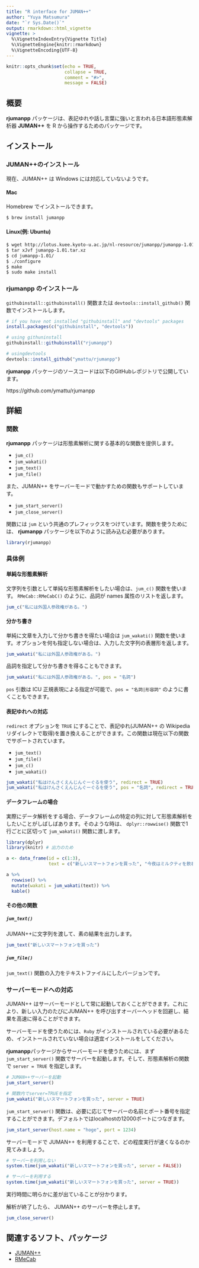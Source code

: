 ```yaml
---
title: "R interface for JUMAN++"
author: "Yuya Matsumura"
date: "`r Sys.Date()`"
output: rmarkdown::html_vignette
vignette: >
  %\VignetteIndexEntry{Vignette Title}
  %\VignetteEngine{knitr::rmarkdown}
  %\VignetteEncoding{UTF-8}
---
```


```r
knitr::opts_chunk$set(echo = TRUE,
                      collapse = TRUE,
                      comment = "#>",
                      message = FALSE)
```

## 概要
**rjumanpp** パッケージは、表記ゆれや話し言葉に強いと言われる日本語形態素解析器 **JUMAN++** を R から操作するためのパッケージです。

## インストール
### JUMAN++のインストール
現在、JUMAN++ は Windows には対応していないようです。

#### Mac
Homebrew でインストールできます。

```bash
$ brew install jumanpp
```

#### Linux(例: Ubuntu)

```bash
$ wget http://lotus.kuee.kyoto-u.ac.jp/nl-resource/jumanpp/jumanpp-1.01.tar.xz
$ tar xJvf jumanpp-1.01.tar.xz
$ cd jumanpp-1.01/
$ ./configure
$ make
$ sudo make install
```

### **rjumanpp** のインストール
`githubinstall::githubinstall()` 関数または `devtools::install_github()` 関数でインストールします。
```r
# if you have not installed "githubinstall" and "devtools" packages
install.packages(c("githubinstall", "devtools"))

# using githuninstall
githubinstall::githubinstall("rjumanpp")

# usingdevtools
devtools::install_github("ymattu/rjumanpp")
```

**rjumanpp** パッケージのソースコードは以下のGitHubレポジトリで公開しています。

https://github.com/ymattu/rjumanpp

## 詳細
### 関数
**rjumanpp** パッケージは形態素解析に関する基本的な関数を提供します。

- `jum_c()`
- `jum_wakati()`
- `jum_text()`
- `jum_file()`

また、JUMAN++ をサーバーモードで動かすための関数もサポートしています。

- `jum_start_server()`
- `jum_close_server()`

関数には `jum` という共通のプレフィックスをつけています。関数を使うためには、 **rjumanpp** パッケージを以下のように読み込む必要があります。

```r
library(rjumanpp)
```

### 具体例
#### 単純な形態素解析
文字列を引数として単純な形態素解析をしたい場合は、`jum_c()` 関数を使います。 `RMeCab::RMeCabC()` のように、品詞が names 属性のリストを返します。
```r
jum_c("私には外国人参政権がある。")
```

#### 分かち書き
単純に文章を入力して分かち書きを得たい場合は `jum_wakati()` 関数を使います。オプションを何も指定しない場合は、入力した文字列の表層形を返します。
```r
jum_wakati("私には外国人参政権がある。")
```

品詞を指定して分かち書きを得ることもできます。
```r
jum_wakati("私には外国人参政権がある。", pos = "名詞")
```

`pos` 引数は ICU 正規表現による指定が可能で、`pos = "名詞|形容詞"` のように書くこともできます。

#### 表記ゆれへの対応
`redirect` オプションを `TRUE` にすることで、表記ゆれ(JUMAN++ の Wikipedia リダイレクトで取得)を置き換えることができます。この関数は現在以下の関数でサポートされています。

- `jum_text()`
- `jum_file()`
- `jum_c()`
- `jum_wakati()`

```r
jum_wakati("私はけんさくえんじんぐーぐるを使う", redirect = TRUE)
jum_wakati("私はけんさくえんじんぐーぐるを使う", pos = "名詞", redirect = TRUE)
```

#### データフレームの場合
実際にデータ解析をする場合、データフレームの特定の列に対して形態素解析をしたいことがしばしばあります。そのような時は、 `dplyr::rowwise()` 関数で1行ごとに区切って `jum_wakati()`  関数に渡します。

```R
library(dplyr)
library(knitr) # 出力のため

a <- data_frame(id = c(1:3),
                text = c("新しいスマートフォンを買った", "今夜はミルクティを飲む", "私には外国人参政権がある"))

a %>%
  rowwise() %>%
  mutate(wakati = jum_wakati(text)) %>%
  kable()
```

#### その他の関数
##### `jum_text()`
JUMAN++に文字列を渡して、素の結果を出力します。

```r
jum_text("新しいスマートフォンを買った")
```

##### `jum_file()`
`jum_text()` 関数の入力をテキストファイルにしたバージョンです。

### サーバーモードへの対応
JUMAN++ はサーバーモードとして常に起動しておくことができます。これにより、新しい入力のたびにJUMAN++ を呼び出すオーバーヘッドを回避し、結果を高速に得ることができます。

サーバーモードを使うためには、`Ruby` がインストールされている必要があるため、インストールされていない場合は適宜インストールをしてください。

**rjumanpp**パッケージからサーバーモードを使うためには、まず `jum_start_server()` 関数でサーバーを起動します。そして、形態素解析の関数で `server = TRUE` を指定します。

```r
# JUMAN++サーバーを起動
jum_start_server()

# 関数内でserver=TRUEを指定
jum_wakati("新しいスマートフォンを買った", server = TRUE)
```

`jum_start_server()` 関数は、必要に応じてサーバーの名前とポート番号を指定することができます。デフォルトではlocalhostの12000ポートにつなぎます。
```r
jum_start_server(host.name = "hoge", port = 1234)
```

サーバーモードで JUMAN++ を利用することで、どの程度実行が速くなるのか見てみましょう。

```r
# サーバーを利用しない
system.time(jum_wakati("新しいスマートフォンを買った", server = FALSE))

# サーバーを利用する
system.time(jum_wakati("新しいスマートフォンを買った", server = TRUE))
```

実行時間に明らかに差が出ていることが分かります。

解析が終了したら、 JUMAN++ のサーバーを停止します。
```r
jum_close_server()
```

## 関連するソフト、パッケージ
- [JUMAN++](http://nlp.ist.i.kyoto-u.ac.jp/?JUMAN%2B%2B)
- [RMeCab](http://rmecab.jp/wiki/index.php?RMeCab)
